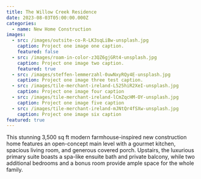 ```yaml
---
title: The Willow Creek Residence
date: 2023-08-03T05:00:00.000Z
categories:
  - name: New Home Construction
images:
  - src: /images/outsite-co-R-LK3sqLiBw-unsplash.jpg
    caption: Project one image one caption.
    featured: false
  - src: /images/roam-in-color-z3QZ6gjGRt4-unsplash.jpg
    caption: Project one image two caption.
    featured: true
  - src: /images/steffen-lemmerzahl-0uwNxyRQy4E-unsplash.jpg
    caption: Project one image three test caption.
  - src: /images/tile-merchant-ireland-L525hiR2XeI-unsplash.jpg
    caption: Project one image four caption
  - src: /images/tile-merchant-ireland-lCmZqcHM-OY-unsplash.jpg
    caption: Project one image five caption
  - src: /images/tile-merchant-ireland-mJNtQr4fSXw-unsplash.jpg
    caption: Project one image six caption
featured: true
---
```


This stunning 3,500 sq ft modern farmhouse-inspired new construction home features an open-concept main level with a gourmet kitchen, spacious living room, and generous covered porch. Upstairs, the luxurious primary suite boasts a spa-like ensuite bath and private balcony, while two additional bedrooms and a bonus room provide ample space for the whole family.
